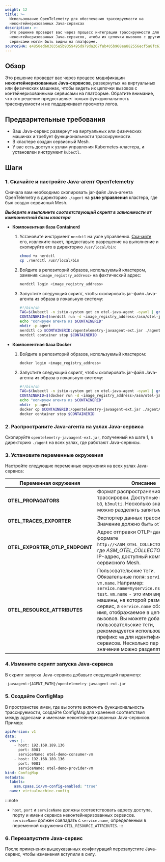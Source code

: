 ```yaml
---
weight: 12
title: >-
  Использование OpenTelemetry для обеспечения трассируемости на
  неконтейнеризованных Java-сервисах
description: >-
  Это решение проведет вас через процесс интеграции трассируемости для
  неконтейнеризованных Java-сервисов, чтобы их цепочки вызовов с другими
  сервисами могли быть видны на платформе.
sourceSHA: e4850ed603035e5b9359495d979da267fab405b968ea882556ecf5a8fc6180ba
---
```


## Обзор

Это решение проведет вас через процесс модификации **неконтейнеризованных Java-сервисов**, развернутых на виртуальных или физических машинах, чтобы видеть их цепочки вызовов с контейнеризованными сервисами на платформе. Обратите внимание, что это решение предоставляет только функциональность трассируемости и не поддерживает просмотр логов.

## Предварительные требования

- Ваш Java-сервис развернут на виртуальных или физических машинах и требует функциональности трассируемости.
- В кластере создан сервисный Mesh.
- У вас есть доступ к узлам управления Kubernetes-кластера, и установлен инструмент `kubectl`.

## Шаги

### 1. Скачайте и настройте Java-агент OpenTelemetry

Сначала вам необходимо скопировать jar-файл Java-агента OpenTelemetry в директорию `./agent` на **узле управления** кластера, где был создан сервисный Mesh.

***Выберите и выполните соответствующий скрипт в зависимости от компонентной базы кластера***

- **Компонентная база Containerd**

  1. Установите инструмент `nerdctl` на узле управления. [Скачайте](https://github.com/containerd/nerdctl/releases/download/v1.6.0/nerdctl-1.6.0-linux-amd64.tar.gz) его, извлеките пакет, предоставьте разрешение на выполнение и скопируйте его в директорию `/usr/local/bin`:

     ```bash
     chmod +x nerdctl  
     cp ./nerdctl /usr/local/bin  
     ```

  2. Войдите в репозиторий образов, используемый кластером, заменив `<image_registry_address>` на фактический адрес:

     ```bash
     nerdctl login <image_registry_address>  
     ```

  3. Запустите следующий скрипт, чтобы скопировать jar-файл Java-агента из образа в локальную систему:

     ```bash
     #!/bin/sh  
     TAG=$(kubectl -n istio-system get cm otel-java-agent -oyaml | grep versions -A1 | grep -v versions | awk '{print substr($0, 7)}')  
     CONTAINERID=$(nerdctl run -d <image_registry_address>/asm/otel-java-instrumentation:$TAG sleep 9999)  
     echo "копируем агента из $CONTAINERID"  
     mkdir -p agent  
     nerdctl cp $CONTAINERID:/opentelemetry-javaagent-ext.jar ./agent/opentelemetry-javaagent-ext.jar  
     nerdctl container stop $CONTAINERID  
     ```

- **Компонентная база Docker**

  1. Войдите в репозиторий образов, используемый кластером:

     ```bash
     docker login <image_registry_address>
     ```

  2. Запустите следующий скрипт, чтобы скопировать jar-файл Java-агента из образа в локальную систему:

     ```bash
     #!/bin/sh  
     TAG=$(kubectl -n istio-system get cm otel-java-agent -oyaml | grep versions -A1 | grep -v versions | awk '{print substr($0, 7)}')  
     CONTAINERID=$(docker run -d <image_registry_address>/asm/otel-java-instrumentation:$TAG sleep 9999)  
     echo "копируем агента из $CONTAINERID"  
     mkdir -p agent  
     docker cp $CONTAINERID:/opentelemetry-javaagent-ext.jar ./agent/opentelemetry-javaagent-ext.jar  
     docker container stop $CONTAINERID  
     ```

### 2. Распространите Java-агента на узлах Java-сервиса

Скопируйте `opentelemetry-javaagent-ext.jar`, полученный на шаге 1, в директорию `./agent` на всех узлах, где работают Java-сервисы.

### 3. Установите переменные окружения

Настройте следующие переменные окружения на всех узлах Java-сервиса:

| Переменная окружения             | Описание                                                                                                                                                                                                                                                                                                                                                                                                                      |
| -------------------------------- | ------------------------------------------------------------------------------------------------------------------------------------------------------------------------------------------------------------------------------------------------------------------------------------------------------------------------------------------------------------------------------------------------------------------------------ |
| **OTEL\_PROPAGATORS**            | Формат распространения для данных трассировки. Доступные значения: `b3`, `b3multi`. Несколько значений можно разделять запятыми.                                                                                                                                                                                                                                                                                               |
| **OTEL\_TRACES\_EXPORTER**       | Экспортер данных трассировки. Значение должно быть `otlp`.                                                                                                                                                                                                                                                                                                                                                                     |
| **OTEL\_EXPORTER\_OTLP\_ENDPOINT** | Адрес отправки OTLP-данных в формате `http://<ASM_OTEL_COLLECTOR_IP>:4317`, где *ASM\_OTEL\_COLLECTOR\_IP* - это IP-адрес, доступный компонентам сервисного Mesh.                                                                                                                                                                                                                                                              |
| **OTEL\_RESOURCE\_ATTRIBUTES**   | Пользовательские теги. Обязательные поля: `service.name`, `vm.name`. Например: `service.name=myservice.ns,vm.name=vm-test`. `vm.name` - это имя виртуальной машины, на которой размещен сервис, а `service.name` обозначает имя, отображаемое в цепочке вызовов. Вы можете добавить другие пользовательские теги, рекомендуется использовать префикс `vm` для идентификации VM-сервисов. Несколько пар ключ-значение можно разделять запятыми. |

### 4. Измените скрипт запуска Java-сервиса

В скрипт запуска Java-сервиса добавьте следующий параметр:

```bash
-javaagent:{AGENT_PATH}/opentelemetry-javaagent-ext.jar
```

### 5. Создайте ConfigMap

В пространстве имен, где вы хотите включить функциональность трассируемости, создайте ConfigMap для хранения соответствия между адресами и именами неконтейнеризованных Java-сервисов. Пример:

```yaml
apiVersion: v1
data:
  vms: |-
    - host: 192.168.189.136
      port: 8081
      serviceName: otel-demo-consumer-vm
    - host: 192.168.189.136
      port: 9081
      serviceName: otel-demo-provider-vm
kind: ConfigMap
metadata:
  labels:
    asm.cpaas.io/vm-config-enabled: "true"
  name: virtualmachine-config
```

:::note

- `host`, `port` и `serviceName` должны соответствовать адресу доступа, порту и имени сервиса неконтейнеризованных сервисов. `serviceName` должен совпадать с `service.name`, определенным в переменной окружения `OTEL_RESOURCE_ATTRIBUTES`.
:::

### 6. Перезапустите Java-сервис

После применения вышеуказанных конфигураций перезапустите Java-сервис, чтобы изменения вступили в силу.
